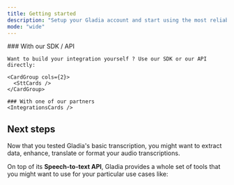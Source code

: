 ```yaml
---
title: Getting started
description: "Setup your Gladia account and start using the most reliable state-of-the-art Speech-To-Text API"
mode: "wide"
---
```



<Steps titleSize="h2">
  <Step title="Setup account">
    <SetupAccount />
  </Step>
  <Step title="Start building with Gladia!">
    ### With our SDK / API

    Want to build your integration yourself ? Use our SDK or our API directly:

    <CardGroup cols={2}>
      <SttCards />
    </CardGroup>

    ### With one of our partners
    <IntegrationsCards />

  </Step>
</Steps>

## Next steps

Now that you tested Gladia's basic transcription, you might want to extract data, enhance, translate or format your audio
transcriptions.

On top of its **Speech-to-text API**, Gladia provides a whole set of tools that you might want
to use for your particular use cases like:

<CardGroup cols={2}>
  <Card
    title="Pre-recorded transcription features"
    icon="file-arrow-up"
    href="/chapters/pre-recorded-stt/features"
    arrow={false}
    horizontal={true}
  />
  <Card
    title="Realtime transcription features"
    icon="bolt"
    href="/chapters/live-stt/features"
    arrow={false}
    horizontal={true}
  />
  <Card
    title="Code samples"
    icon="file-code"
    href="https://github.com/gladiaio/gladia-samples"
    arrow={true}
    horizontal={true}
  />
  <Card
    title="API Reference"
    icon="code"
    href="/api-reference"
    arrow={false}
    horizontal={true}
  />
</CardGroup>

